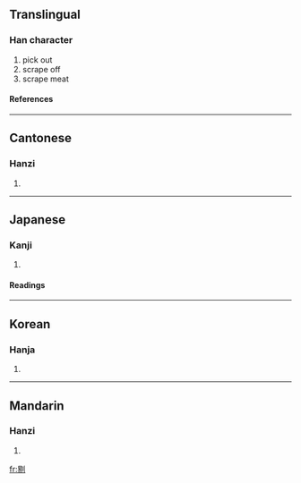 ==Translingual==
===Han character===
{{Han char|rn=18|rad=刀|as=08|sn=10|four=6220<sub>0</sub>|canj=日竹中弓 (AHLN)}}
# pick out
# scrape off
# scrape meat
====References====
{{Han ref|kx=0140.350|dkj=02031|dj=0320.080|hdz=10344.060|uh=5254|ud=21076|bh=ADE7|bd=44519}}
----
==Cantonese==
===Hanzi===
{{yue-hanzi|jyut=|y=tik1}}
# {{defn|Cantonese}}
----
==Japanese==
===Kanji===
{{ja-kanji|grade=|rs=刀08}}
# {{defn|Japanese}}
====Readings====
{{ja-readings|on=[[てき]] (teki), [[てい]] (tei)|kun=[[えぐる]] (eguru), [[そる]] (soru)}}
----
==Korean==
===Hanja===
{{ko-hanja|hangeul=척|rv=cheok|mr=ch'ŏk}}
# {{defn|Korean}}
----
==Mandarin==
===Hanzi===
{{cmn-hanzi|pin=[[tī]] (ti1)|wg=t'i<sup>1</sup>}}
# {{defn|Mandarin}}

[[fr:剔]]